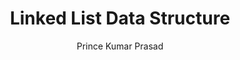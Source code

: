 ---
guideId: DATA-STRUCTURE-101
moduleId: DS-05
title: Linked List Data Structure
description: Learn about linked lists, types, and operations.
author: Prince Kumar Prasad
author_url: https://www.linkedin.com/in/prince63/
---